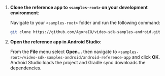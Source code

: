 <PlatformWrapper platform="android">

1. **Clone the <Vpd  k="SDK" /> reference app to `<samples-root>` on your development environment**:

    Navigate to your `<samples-root>` folder and run the following command:
      <ProductWrapper notAllowed="signaling">
      ```bash
      git clone https://github.com/AgoraIO/video-sdk-samples-android.git
      ```
      </ProductWrapper>
      <ProductWrapper product="signaling">

      </ProductWrapper>


1. **Open the reference app in Android Studio**:

    From the **File** menu select **Open...** then navigate to `<samples-root>/video-sdk-samples-android/android-reference-app` and click **OK**. Android Studio loads the project and Gradle sync downloads the dependencies.


</PlatformWrapper>
